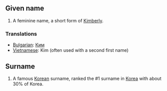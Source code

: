 
==Given name==
# A feminine name, a short form of [[Kimberly]].

===Translations===

*[[Bulgarian]]: [[Ким]]
*[[Vietnamese]]: Kim (often used with a second first name)

==Surname==
#A famous [[Korea]]n surname, ranked the #1 surname in [[Korea]] with about 30% of Korea.